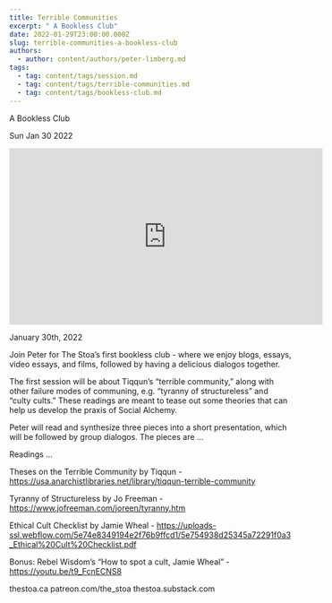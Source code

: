 ```yaml
---
title: Terrible Communities
excerpt: " A Bookless Club"
date: 2022-01-29T23:00:00.000Z
slug: terrible-communities-a-bookless-club
authors:
  - author: content/authors/peter-limberg.md
tags:
  - tag: content/tags/session.md
  - tag: content/tags/terrible-communities.md
  - tag: content/tags/bookless-club.md
---
```




 A Bookless Club

Sun Jan 30 2022

<iframe width="560" height="315" src="https://www.youtube.com/embed/ebuWVHjVK8I" title="Terrible Communities: A Bookless Club w/ Peter Limberg" frameborder="0" allow="accelerometer; autoplay; clipboard-write; encrypted-media; gyroscope; picture-in-picture" allowfullscreen ></iframe>

January 30th, 2022

Join Peter for The Stoa’s first bookless club - where we enjoy blogs, essays, video essays, and films, followed by having a delicious dialogos together.

The first session will be about Tiqqun’s “terrible community,” along with other failure modes of communing, e.g. “tyranny of structureless” and “culty cults.” These readings are meant to tease out some theories that can help us develop the praxis of Social Alchemy.

Peter will read and synthesize three pieces into a short presentation, which will be followed by group dialogos. The pieces are …

Readings …

Theses on the Terrible Community by Tiqqun - https://usa.anarchistlibraries.net/library/tiqqun-terrible-community

Tyranny of Structureless by Jo Freeman - https://www.jofreeman.com/joreen/tyranny.htm

Ethical Cult Checklist by Jamie Wheal - https://uploads-ssl.webflow.com/5e74e8349194e2f76b9ffcd1/5e754938d25345a72291f0a3_Ethical%20Cult%20Checklist.pdf

Bonus: Rebel Wisdom’s “How to spot a cult, Jamie Wheal” - https://youtu.be/t9_FcnECNS8

thestoa.ca
patreon.com/the_stoa
thestoa.substack.com


